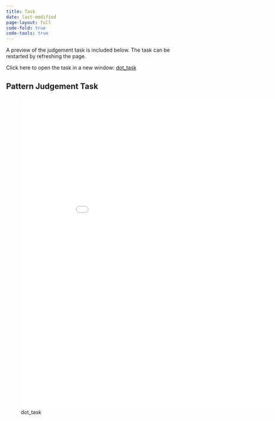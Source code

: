 ```yaml
---
title: Task
date: last-modified
page-layout: full
code-fold: true
code-tools: true
---
```





A preview of the judgement task is included below. The task can be restarted by refreshing the page.

Click here to open the task in a new window: [dot_task](/Task/index.html)

## Pattern Judgement Task
::: column-screen



![dot_task](/Task/index.html){width="900" height="850"}

::: 